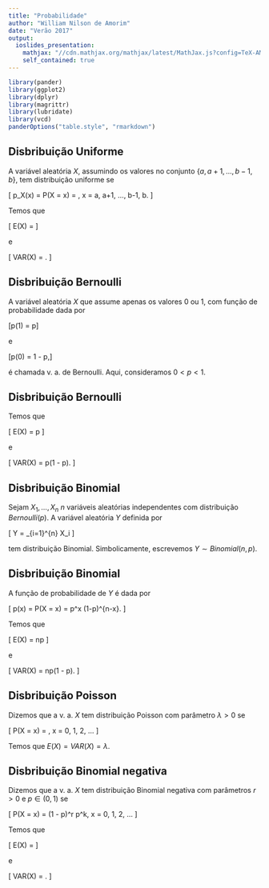 ```yaml
---
title: "Probabilidade"
author: "William Nilson de Amorim"
date: "Verão 2017"
output: 
  ioslides_presentation:
    mathjax: "//cdn.mathjax.org/mathjax/latest/MathJax.js?config=TeX-AMS-MML_HTMLorMML"
    self_contained: true
---
```


```r
library(pander)
library(ggplot2)
library(dplyr)
library(magrittr)
library(lubridate)
library(vcd)
panderOptions("table.style", "rmarkdown")
```

## Disbribuição Uniforme

A variável aleatória $X$, assumindo os valores no conjunto $\{a, a+1, ..., b-1, b\}$, tem distribuição uniforme se

\[
p_X(x) = P(X = x) = \frac{1}{n}, \quad x = a, a+1, ..., b-1, b.
\]

Temos que

\[
E(X) = \frac{a + b}{n}
\]

e 

\[
VAR(X) = \frac{(b - a + 1)^2 - 1}{12}.
\]

## Disbribuição Bernoulli

A variável aleatória $X$ que assume apenas os valores 0 ou 1, com função de probabilidade dada por 

\[p(1) = p\]

e 

\[p(0) = 1 - p,\] 

é chamada v. a. de Bernoulli. Aqui, consideramos $0 < p < 1$.

## Disbribuição Bernoulli

Temos que 

\[
E(X) = p
\]

e 

\[
VAR(X) = p(1 - p).
\]


## Disbribuição Binomial


Sejam $X_1, ..., X_n$ $n$ variáveis aleatórias independentes com distribuição $Bernoulli(p)$. A variável aleatória $Y$ definida por

\[
Y = \sum_{i=1}^{n} X_i
\]

tem distribuição Binomial. Simbolicamente, escrevemos $Y \sim Binomial(n, p)$.

## Disbribuição Binomial

A função de probabilidade de $Y$ é dada por

\[
p(x) = P(X = x) = \binom{n}{p} p^x (1-p)^{n-x}.
\]

Temos que 

\[
E(X) = np
\]

e 

\[
VAR(X) = np(1 - p).
\]


## Disbribuição Poisson


Dizemos que a v. a. $X$ tem distribuição Poisson com parâmetro $\lambda > 0$ se

\[
P(X = x) = \frac{\exp(- \lambda)\lambda^x}{x!}, \quad x = 0, 1, 2, ...
\]

Temos que $E(X) = VAR(X) = \lambda$.


## Disbribuição Binomial negativa

Dizemos que a v. a. $X$ tem distribuição Binomial negativa com parâmetros $r>0$ e $p \in (0,1)$ se

\[
P(X = x) = \binom{x + r - 1}{x} (1 - p)^r p^k, \quad x = 0, 1, 2, ...
\]

Temos que 

\[
E(X) = \frac{pr}{1-p}
\]

e 

\[
VAR(X) = \frac{pr}{(1-p)^2}.
\]


